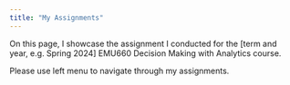 ```yaml
---
title: "My Assignments"
---
```


On this page, I showcase the assignment I conducted for the \[term and year, e.g. Spring 2024\] EMU660 Decision Making with Analytics course.

Please use left menu to navigate through my assignments.
